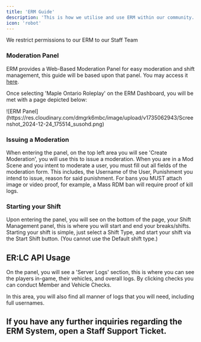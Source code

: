 ```yaml
---
title: 'ERM Guide'
description: 'This is how we utilise and use ERM within our community.'
icon: 'robot'
---
```


<Info>We restrict permissions to our ERM to our Staff Team</Info>

### Moderation Panel
ERM provides a Web-Based Moderation Panel for easy moderation and shift management, this guide will be based upon that panel. You may access it [here](https://ermbot.xyz/guilds).

Once selecting 'Maple Ontario Roleplay' on the ERM Dashboard, you will be met with a page depicted below:

<Frame type="glass">
![ERM Panel](https://res.cloudinary.com/dmgrk6mbc/image/upload/v1735062943/Screenshot_2024-12-24_175514_susohd.png)
</Frame>

### Issuing a Moderation
When entering the panel, on the top left area you will see 'Create Moderation', you will use this to issue a moderation. When you are in a Mod Scene and you intent to moderate a user, you must fill out all fields of the moderation form. This includes, the Username of the User, Punishment you intend to issue, reason for said punishment. For bans you MUST attach image or video proof, for example, a Mass RDM ban will require proof of kill logs.

### Starting your Shift
Upon entering the panel, you will see on the bottom of the page, your Shift Management panel, this is where you will start and end your breaks/shifts. Starting your shift is simple, just select a Shift Type, and start your shift via the Start Shift button. (You cannot use the Default shift type.)

## ER:LC API Usage
On the panel, you will see a 'Server Logs' section, this is where you can see the players in-game, their vehicles, and overall logs. By clicking checks you can conduct Member and Vehicle Checks.

In this area, you will also find all manner of logs that you will need, including full usernames.

## If you have any further inquiries regarding the ERM System, open a Staff Support Ticket.
